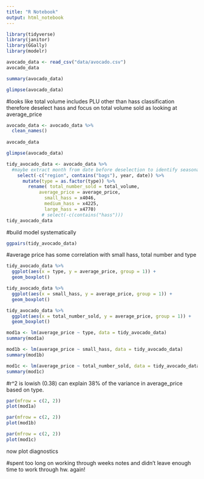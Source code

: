 ```yaml
---
title: "R Notebook"
output: html_notebook
---
```



```r
library(tidyverse)
library(janitor)
library(GGally)
library(modelr)
```

```r
avocado_data <- read_csv("data/avocado.csv")
avocado_data
```
```r
summary(avocado_data)
```

```r
glimpse(avocado_data)
```

#looks like total volume includes PLU other than hass classification therefore deselect hass and focus on total volume sold as looking at average_price
```r
avocado_data <- avocado_data %>% 
  clean_names() 
  
avocado_data
```
```r
glimpse(avocado_data)
```


```r
tidy_avocado_data <- avocado_data %>% 
  #maybe extract month from date before deselection to identify seasonal rates of production? 
    select(-c("region", contains("bags"), year, date)) %>% 
      mutate(type = as.factor(type)) %>% 
        rename( total_number_sold = total_volume,
            average_price = average_price,
              small_hass = x4046,
              medium_hass = x4225,
              large_hass = x4770) 
             # select(-c(contains("hass")))
tidy_avocado_data
```

#build model systematically
```r
ggpairs(tidy_avocado_data)
```
#average price has some correlation with small hass, total number and type
```r
tidy_avocado_data %>%
  ggplot(aes(x = type, y = average_price, group = 1)) +
  geom_boxplot()
```

```r
tidy_avocado_data %>%
  ggplot(aes(x = small_hass, y = average_price, group = 1)) +
  geom_boxplot()
```

```r
tidy_avocado_data %>%
  ggplot(aes(x = total_number_sold, y = average_price, group = 1)) +
  geom_boxplot()
```



```r
mod1a <- lm(average_price ~ type, data = tidy_avocado_data)
summary(mod1a)

mod1b <- lm(average_price ~ small_hass, data = tidy_avocado_data)
summary(mod1b)

mod1c <- lm(average_price ~ total_number_sold, data = tidy_avocado_data)
summary(mod1c)
```

#r^2  is lowish (0.38) can explain 38% of the variance in average_price based on type. 

```r

par(mfrow = c(2, 2)) 
plot(mod1a)

par(mfrow = c(2, 2)) 
plot(mod1b)

par(mfrow = c(2, 2)) 
plot(mod1c)
```

now plot diagnostics

#spent too long on working through weeks notes and didn't leave enough time to work through hw. again!

